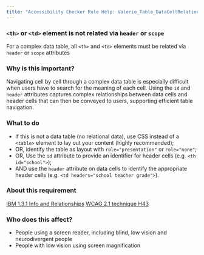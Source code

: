 ```yaml
---
title: "Accessibility Checker Rule Help: Valerie_Table_DataCellRelationships"
---
```


<div className="toolHelp">
<Row>
<Column colLg={16} colMd={8} colSm={4} className="toolHead">

### `<th>` or `<td>` element is not related via `header` or `scope`

<div id="locLevel"></div>

For a complex data table, all `<th>` and `<td>` elements must be related via `header` or `scope` attributes

</Column>
</Row>
<Row>
<Column colLg={11} colMd={5} colSm={4} className="toolMain">

### Why is this important?

Navigating cell by cell through a complex data table is especially difficult when users have to search for the meaning of each cell. Using the `id` and `header` attributes captures complex relationships between data cells and header cells that can then be conveyed to users, supporting efficient table navigation.

<div id="locSnippet"></div>

### What to do

 * If this is not a data table (no relational data), use CSS instead of a `<table>` element to lay out your content (highly recommended); 
 * OR, identify the table as layout with `role="presentation"`  or `role="none"`;
 * OR, Use the `id` attribute to provide an identifier for header cells (e.g. `<th id="school">`);
 * AND use the `header` attribute on data cells to identify the appropriate header cells (e.g. `<td headers="school teacher grade">`).

</Column>
<Column colLg={5} colMd={3} colSm={4} className="toolLeft">

### About this requirement

[IBM 1.3.1 Info and Relationships](https://www.ibm.com/able/requirements/requirements/#1_3_1)
[WCAG 2.1 technique H43](https://www.w3.org/WAI/WCAG21/Techniques/html/H43)

### Who does this affect?

 * People using a screen reader, including blind, low vision and neurodivergent people
 * People with low vision using screen magnification

</Column>
</Row>
</div>

